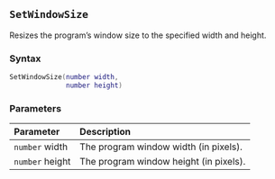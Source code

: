 ::: {.minipage data-latex="{\textwidth}"}
## `SetWindowSize`

Resizes the program's window size\index{user interface!window size} to the specified width and height.

### Syntax {-}

``` .lua
SetWindowSize(number width,
              number height)
```

### Parameters {-}

**Parameter** | **Description**
| :-- | :-- |
| `number` width | The program window width (in pixels). |
| `number` height | The program window height (in pixels). |
:::
